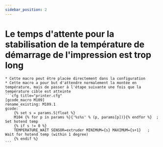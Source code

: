 ```yaml
---
sidebar_position: 2
---
```


# Le temps d'attente pour la stabilisation de la température de démarrage de l'impression est trop long

    * Cette macro peut être placée directement dans la configuration
    * Cette macro a pour but d'attendre normalement la montée en température, mais de passer à l'étape suivante une fois que la température cible est atteinte
    ```cfg title="printer.cfg"
    [gcode_macro M109]
    rename_existing: M109.1
    gcode:
        {% set s = params.S|float %}
        M104 {% for p in params %}{'%s%s' % (p, params[p])}{% endfor %}  ; Set hotend temp
        {% if s != 0 %}
        TEMPERATURE_WAIT SENSOR=extruder MINIMUM={s} MAXIMUM={s+1}   ; Wait for hotend temp (within 1 degree)
        {% endif %}	
    ```